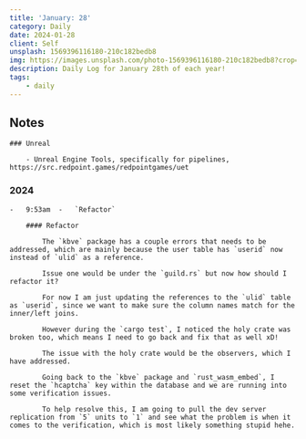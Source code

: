 ```yaml
---
title: 'January: 28'
category: Daily
date: 2024-01-28
client: Self
unsplash: 1569396116180-210c182bedb8
img: https://images.unsplash.com/photo-1569396116180-210c182bedb8?crop=entropy&cs=srgb&fm=jpg&ixid=MnwzNjM5Nzd8MHwxfHJhbmRvbXx8fHx8fHx8fDE2ODE3NDg2ODY&ixlib=rb-4.0.3&q=85
description: Daily Log for January 28th of each year!
tags:
    - daily
---
```


## Notes

    ### Unreal

        - Unreal Engine Tools, specifically for pipelines, https://src.redpoint.games/redpointgames/uet


### 2024

    -   9:53am  -   `Refactor`

        #### Refactor

            The `kbve` package has a couple errors that needs to be addressed, which are mainly because the user table has `userid` now instead of `ulid` as a reference.
            
            Issue one would be under the `guild.rs` but now how should I refactor it? 

            For now I am just updating the references to the `ulid` table as `userid`, since we want to make sure the column names match for the inner/left joins.

            However during the `cargo test`, I noticed the holy crate was broken too, which means I need to go back and fix that as well xD!

            The issue with the holy crate would be the observers, which I have addressed.

            Going back to the `kbve` package and `rust_wasm_embed`, I reset the `hcaptcha` key within the database and we are running into some verification issues.

            To help resolve this, I am going to pull the dev server replication from `5` units to `1` and see what the problem is when it comes to the verification, which is most likely something stupid hehe.
            

